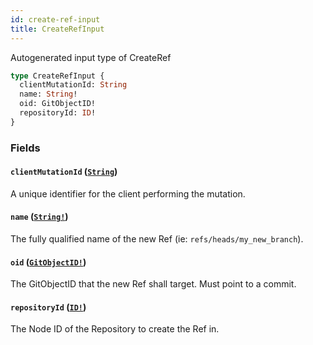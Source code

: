 ```yaml
---
id: create-ref-input
title: CreateRefInput
---
```


Autogenerated input type of CreateRef

```graphql
type CreateRefInput {
  clientMutationId: String
  name: String!
  oid: GitObjectID!
  repositoryId: ID!
}
```

### Fields

#### `clientMutationId` ([`String`](/docs/api/scalars/string))

A unique identifier for the client performing the mutation.

#### `name` ([`String!`](/docs/api/scalars/string))

The fully qualified name of the new Ref (ie: `refs/heads/my_new_branch`).

#### `oid` ([`GitObjectID!`](/docs/api/scalars/git-object-id))

The GitObjectID that the new Ref shall target. Must point to a commit.

#### `repositoryId` ([`ID!`](/docs/api/scalars/id))

The Node ID of the Repository to create the Ref in.
